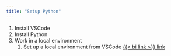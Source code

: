 ```yaml
---
title: "Setup Python"
---
```



1) Install VSCode 
2) Install Python
3) Work in a local environment
   1) Set up a local environment from VSCode [{{< bi link >}} link](https://code.visualstudio.com/docs/python/environments)

   